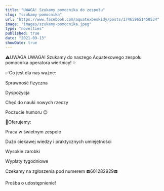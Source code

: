 ```yaml
---
title: "UWAGA! Szukamy pomocnika do zespołu"
slug: "szukamy-pomocnika"
url: "https://www.facebook.com/aquatexbeskidy/posts/174659651450534"
image: "images/szukamy-pomocnika.jpeg"
type: "novelties"
published: true
date: "2021-09-13"
showDate: true
---
```


⚠️UWAGA UWAGA! Szukamy do naszego Aquatexowego zespołu pomocnika operatora wiertnicy! 💦

✅Co jest dla nas ważne:

Sprawność fizyczna

Dyspozycja

Chęć do nauki nowych rzeczy

Poczucie humoru 😉

💪Oferujemy:

Praca w świetnym zespole

Dużo ciekawej wiedzy i praktycznych umiejętności

Wysokie zarobki

Wypłaty tygodniowe

Czekamy na zgłoszenia pod numerem  ☎️601282929☎️

Prośba o udostępnienie!
